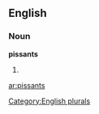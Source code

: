 ==English==

===Noun===
'''pissants'''

# {{plural of|[[pissant]]}}

[[Category:English plurals]]

[[ar:pissants]]